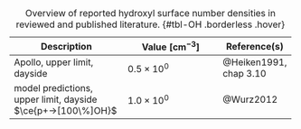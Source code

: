 +-----------------------------------------------------------+--------------------------------------------------+------------------------+
| Description                                               | Value $\left[\si{\centi\metre\tothe{-3}}\right]$ | Reference(s)           |
+===========================================================+==================================================+========================+
| Apollo, upper limit, dayside                              | $0.5 \times 10^0$                                | @Heiken1991, chap 3.10 |
+-----------------------------------------------------------+--------------------------------------------------+------------------------+
| model predictions, upper limit, dayside </br>             | $1.0 \times 10^0$                                | @Wurz2012              |
| $\ce{p+->[100\%]OH}$                                      |                                                  |                        |
+-----------------------------------------------------------+--------------------------------------------------+------------------------+


: Overview of reported hydroxyl surface number densities in reviewed and published literature. {#tbl-OH .borderless .hover}

